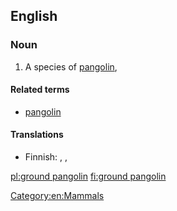 ==English==
{{rfi}}
{{wikipedia|pangolin}}

===Noun===
{{en-noun|head=[[ground]] [[pangolin]]}}

# A species of [[pangolin]], {{taxlink|Manis temmincki|species}}

====Related terms====
* [[pangolin]]

====Translations====
{{trans-top|species of pangolin}}
* Finnish: {{t|fi|temminckinmuurahaiskäpy}}, {{t|fi|kapinmuurahaiskäpy}}, {{t|fi|aromuurahaiskäpy}}
{{trans-mid}}
{{trans-bottom}}

[[Category:en:Mammals]]

[[pl:ground pangolin]]
[[fi:ground pangolin]]